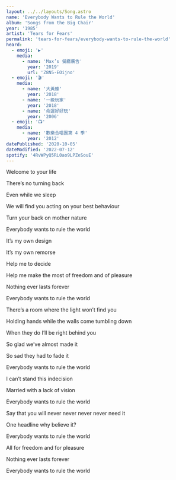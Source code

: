 ```yaml
---
layout: ../../layouts/Song.astro
name: 'Everybody Wants to Rule the World'
album: 'Songs from the Big Chair'
year: '1985'
artist: 'Tears for Fears'
permalink: 'tears-for-fears/everybody-wants-to-rule-the-world'
heard:
  - emoji: '▶️'
    media:
      - name: 'Max’s 餐廳廣告'
        year: '2019'
        url: 'Z8N5-EOijno'
  - emoji: '🎬'
    media:
      - name: '大黃蜂'
        year: '2018'
      - name: '一級玩家'
        year: '2018'
      - name: '命運好好玩'
        year: '2006'
  - emoji: '📺'
    media:
      - name: '歡樂合唱團第 4 季'
        year: '2012'
datePublished: '2020-10-05'
dateModified: '2022-07-12'
spotify: '4RvWPyQ5RL0ao9LPZeSouE'
---
```


<LyricSection>

Welcome to your life

There&rsquo;s no turning back

Even while we sleep

We will find you acting on your best behaviour

Turn your back on mother nature

Everybody wants to rule the world

</LyricSection>

<LyricSection>

It&rsquo;s my own design

It&rsquo;s my own remorse

Help me to decide

Help me make the most of freedom and of pleasure

Nothing ever lasts forever

Everybody wants to rule the world

</LyricSection>

<LyricSection>

There&rsquo;s a room where the light won&rsquo;t find you

Holding hands while the walls come tumbling down

When they do I&rsquo;ll be right behind you

So glad we&rsquo;ve almost made it

So sad they had to fade it

Everybody wants to rule the world

</LyricSection>

<LyricSection>

I can&rsquo;t stand this indecision

Married with a lack of vision

Everybody wants to rule the world

Say that you will never never never never need it

One headline why believe it?

Everybody wants to rule the world

</LyricSection>

<LyricSection>

All for freedom and for pleasure

Nothing ever lasts forever

Everybody wants to rule the world

</LyricSection>
